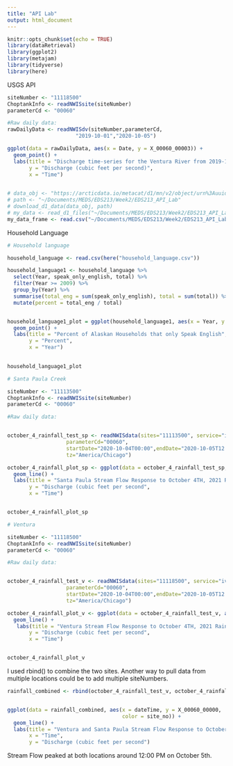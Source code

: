 ```yaml
---
title: "API Lab"
output: html_document
---
```


```r
knitr::opts_chunk$set(echo = TRUE)
library(dataRetrieval)
library(ggplot2)
library(metajam)
library(tidyverse)
library(here)
```

USGS API


```r
siteNumber <- "11118500" 
ChoptankInfo <- readNWISsite(siteNumber)
parameterCd <- "00060"

#Raw daily data:
rawDailyData <- readNWISdv(siteNumber,parameterCd,
                      "2019-10-01","2020-10-05")
```



```r
ggplot(data = rawDailyData, aes(x = Date, y = X_00060_00003)) +
  geom_point() +
  labs(title = "Discharge time-series for the Ventura River from 2019-10-01 to 2020-10-05",
       y = "Discharge (cubic feet per second)",
       x = "Time")
                      
```




```r
# data_obj <- "https://arcticdata.io/metacat/d1/mn/v2/object/urn%3Auuid%3A9e123f84-ce0d-4094-b898-c9e73680eafa"
# path <- "~/Documents/MEDS/EDS213/Week2/EDS213_API_Lab"
# download_d1_data(data_obj, path)
# my_data <- read_d1_files("~/Documents/MEDS/EDS213/Week2/EDS213_API_Lab/doi_10.18739_A2RV0D11H__Alaska_Schools_Rentention2009_15__csv")
my_data_frame <- read.csv("~/Documents/MEDS/EDS213/Week2/EDS213_API_Lab/doi_10.18739_A2RV0D11H__Alaska_Schools_Rentention2009_15__csv/Alaska_Schools_Rentention2009_15.csv")

```


Household Language


```r
# Household language 

household_language <- read.csv(here("household_language.csv"))

household_language1 <- household_language %>% 
  select(Year, speak_only_english, total) %>% 
  filter(Year >= 2009) %>% 
  group_by(Year) %>% 
  summarise(total_eng = sum(speak_only_english), total = sum(total)) %>% 
  mutate(percent = total_eng / total)


household_language1_plot = ggplot(household_language1, aes(x = Year, y = percent)) +
  geom_point() +
  labs(title = "Percent of Alaskan Households that only Speak English",
       y = "Percent",
       x = "Year")
    

household_language1_plot
```




```r
# Santa Paula Creek

siteNumber <- "11113500" 
ChoptankInfo <- readNWISsite(siteNumber)
parameterCd <- "00060"

#Raw daily data:


october_4_rainfall_test_sp <- readNWISdata(sites="11113500", service="iv", 
                   parameterCd="00060", 
                   startDate="2020-10-04T00:00",endDate="2020-10-05T12:00",
                   tz="America/Chicago")
```


```r
october_4_rainfall_plot_sp <- ggplot(data = october_4_rainfall_test_sp, aes(x = dateTime, y = X_00060_00000)) +
  geom_line() + 
  labs(title = "Santa Paula Stream Flow Response to October 4TH, 2021 Rain Event ", 
       y = "Discharge (cubic feet per second",
       x = "Time")


october_4_rainfall_plot_sp
```

```r
# Ventura

siteNumber <- "11118500" 
ChoptankInfo <- readNWISsite(siteNumber)
parameterCd <- "00060"

#Raw daily data:


october_4_rainfall_test_v <- readNWISdata(sites="11118500", service="iv", 
                   parameterCd="00060", 
                   startDate="2020-10-04T00:00",endDate="2020-10-05T12:00",
                   tz="America/Chicago")
```

```r
october_4_rainfall_plot_v <- ggplot(data = october_4_rainfall_test_v, aes(x = dateTime, y = X_00060_00000)) +
  geom_line() +
   labs(title = "Ventura Stream Flow Response to October 4TH, 2021 Rain Event ", 
       y = "Discharge (cubic feet per second",
       x = "Time")


october_4_rainfall_plot_v
```


I used rbind() to combine the two sites. Another way to pull data from multiple locations could be to 
add multiple siteNumbers. 


```r
rainfall_combined <- rbind(october_4_rainfall_test_v, october_4_rainfall_test_sp)


ggplot(data = rainfall_combined, aes(x = dateTime, y = X_00060_00000, 
                                     color = site_no)) +
  geom_line() +
  labs(title = "Ventura and Santa Paula Stream Flow Response to October 4th, 2021 Rain Event",
       x = "Time",
       y = "Discharge (cubic feet per second")
```


Stream Flow peaked at both locations around 12:00 PM on October 5th.
